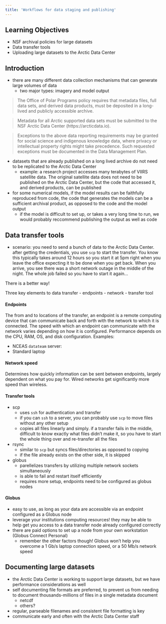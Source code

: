 ```yaml
---
title: 'Workflows for data staging and publishing'
---
```


## Learning Objectives

- NSF archival policies for large datasets
- Data transfer tools
- Uploading large datasets to the Arctic Data Center

## Introduction

- there are many different data collection mechanisms that can generate large volumes of data
    - two major types: imagery and model output

> The Office of Polar Programs policy requires that metadata files, full data sets, and derived data products, must be deposited in a long-lived and publicly accessible archive.

> Metadata for all Arctic supported data sets must be submitted to the NSF Arctic Data Center (https://arcticdata.io).

> Exceptions to the above data reporting requirements may be granted for social science and indigenous knowledge data, where privacy or intellectual property rights might take precedence. Such requested exceptions must be documented in the Data Management Plan.

- datasets that are already published on a long lived archive do not need to be replicated to the Arctic Data Center
    - example: a research project accesses many terabytes of VIIRS satellite data. The original satellite data does not need to be published on the Arctic Data Center, but the code that accessed it, and derived products, can be published

- for some numerical models, if the model results can be faithfully reproduced from code, the code that generates the models can be a sufficient archival product, as opposed to the code and the model output
    - if the model is difficult to set up, or takes a very long time to run, we would probably reccommend publishing the output as well as code

## Data transfer tools

- scenario: you need to send a bunch of data to the Arctic Data Center. after getting the credentials, you use `scp` to start the transfer. You know this typically takes around 12 hours so you start it at 5pm right when you leave the office expecting it to be done when you get back. When you arrive, you see there was a short network outage in the middle of the night. The whole job failed so you have to start it again...

There is a better way!

Three key elements to data transfer
    - endpoints
    - network
    - transfer tool

#### Endpoints

The from and to locations of the transfer, an endpoint is a remote computing device that can communicate back and forth with the network to which it is connected. The speed with which an endpoint can communicate with the network varies depending on how it is configured. Performance depends on the CPU, RAM, OS, and disk configuration. Examples:

- NCEAS `datateam` server:
- Standard laptop

#### Network speed

Determines how quickly information can be sent between endpoints, largely dependent on what you pay for. Wired networks get significantly more speed than wireless.

#### Transfer tools

- scp
    - uses `ssh` for authentication and transfer
    - if you can `ssh` to a server, you can probably use `scp` to move files without any other setup
    - copies all files linearly and simply. if a transfer fails in the middle, difficult to know exactly what files didn't make it, so you have to start the whole thing over and re-transfer all the files
- rsync
    - similar to `scp` but syncs files/directories as opposed to copying
    - if the file already exists on the other side, it is skipped
- globus
    - parellelizes transfers by utilizing multiple network sockets simultaneously
    - is able to fail and restart itself efficiently 
    - requires more setup, endpoints need to be configured as globus nodes


#### Globus

- easy to use, as long as your data are accessible via an endpoint configured as a Globus node
- leverage your institutions computing resources! they may be able to help get you access to a data transfer node already configured correctly
- there are paid options to set up a node from your own workstation (Globus Connect Personal)
    - remember the other factors though! Globus won't help you overcome a 1 Gb/s laptop connection speed, or a 50 Mb/s network speed

## Documenting large datasets

- the Arctic Data Center is working to support large datasets, but we have performance considerations as well
- self documenting file formats are preferred, to prevent us from needing to document thousands-millions of files in a single metadata document
    - netcdf
    - others?
- regular, parseable filenames and consistent file formatting is key
- communicate early and often with the Arctic Data Center staff